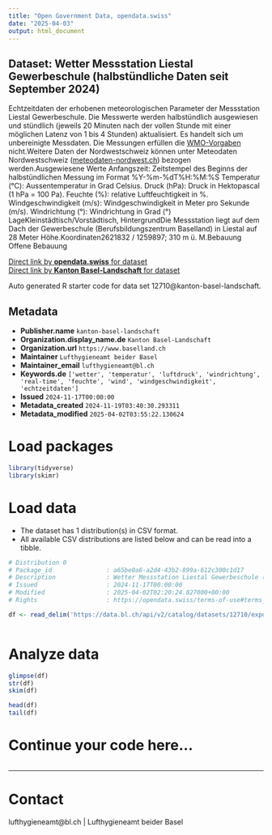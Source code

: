 ```yaml
---
title: "Open Government Data, opendata.swiss"
date: "2025-04-03"
output: html_document
---
```


## Dataset: Wetter Messstation Liestal Gewerbeschule (halbstündliche Daten seit September 2024)

Echtzeitdaten
der erhobenen meteorologischen Parameter der Messstation Liestal Gewerbeschule.
Die Messwerte werden halbstündlich ausgewiesen und stündlich (jeweils 20
Minuten nach der vollen Stunde mit einer möglichen Latenz von 1 bis 4 Stunden)
aktualisiert. Es handelt sich um unbereinigte Messdaten. Die Messungen erfüllen die [WMO-Vorgaben](https://www.meteoschweiz.admin.ch/wetter/messsysteme/bodenstationen/automatisches-messnetz/zertifizierung-von-messstationen.html) nicht.Weitere Daten der Nordwestschweiz können unter Meteodaten Nordwestschweiz ([meteodaten-nordwest.ch](https://meteodaten-nordwest.ch/)) bezogen werden.Ausgewiesene
Werte
Anfangszeit:
     Zeitstempel des Beginns der halbstündlichen Messung im Format
     %Y-%m-%dT%H:%M:%S
Temperatur
     (°C): Aussentemperatur in Grad Celsius.
Druck
     (hPa): Druck in Hektopascal (1 hPa = 100 Pa).
Feuchte
     (%): relative Luftfeuchtigkeit in %.
Windgeschwindigkeit
     (m/s): Windgeschwindigkeit in Meter pro Sekunde (m/s).
Windrichtung
     (°): Windrichtung in Grad (°)
LageKleinstädtisch/Vorstädtisch,
HintergrundDie Messstation liegt auf dem Dach der Gewerbeschule (Berufsbildungszentrum Baselland) in Liestal auf 28 Meter Höhe.Koordinaten2621832 / 1259897;
310 m ü. M.Bebauung
Offene Bebauung

[Direct link by **opendata.swiss** for dataset](https://opendata.swiss/de/dataset/wetter-messstation-liestal-gewerbeschule-halbstundliche-daten-seit-september-2024)<br>
[Direct link by **Kanton Basel-Landschaft** for dataset](https://data.bl.ch/explore/dataset/12710/)

Auto generated R starter code for data set 12710@kanton-basel-landschaft.

## Metadata

- **Publisher.name** `kanton-basel-landschaft`
- **Organization.display_name.de** `Kanton Basel-Landschaft`
- **Organization.url** `https://www.baselland.ch`
- **Maintainer** `Lufthygieneamt beider Basel`
- **Maintainer_email** `lufthygieneamt@bl.ch`
- **Keywords.de** `['wetter', 'temperatur', 'luftdruck', 'windrichtung', 'real-time', 'feuchte', 'wind', 'windgeschwindigkeit', 'echtzeitdaten']`
- **Issued** `2024-11-17T00:00:00`
- **Metadata_created** `2024-11-19T03:40:30.293311`
- **Metadata_modified** `2025-04-02T03:55:22.130624`


# Load packages

```r

library(tidyverse)
library(skimr)

```

# Load data

-   The dataset has 1 distribution(s) in CSV format.
-   All available CSV distributions are listed below and can be read into a tibble.

```r

# Distribution 0
# Package_id               : a65be0a6-a2d4-43b2-899a-612c300c1d17
# Description              : Wetter Messstation Liestal Gewerbeschule (halbstündliche Daten seit September 2024) (csv)
# Issued                   : 2024-11-17T00:00:00
# Modified                 : 2025-04-02T02:20:24.027000+00:00
# Rights                   : https://opendata.swiss/terms-of-use#terms_by

df <- read_delim('https://data.bl.ch/api/v2/catalog/datasets/12710/exports/csv?use_labels=true')



```

# Analyze data

```r

glimpse(df)
str(df)
skim(df)

head(df)
tail(df)

```

# Continue your code here...

```r

```

------------------------------------------------------------------------

# Contact

lufthygieneamt@bl.ch | Lufthygieneamt beider Basel
